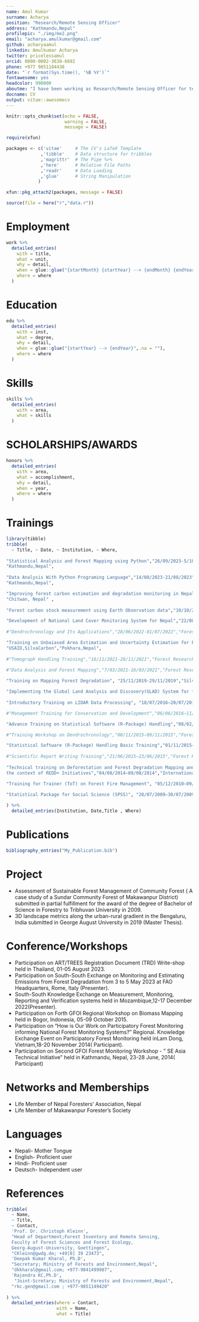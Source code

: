 ```yaml
---
name: Amul Kumar
surname: Acharya
position: "Research/Remote Sensing Officer"
address: "Kathmandu,Nepal"
profilepic: "./img/me2.png"
email: "acharya.amulkumar@gmail.com"
github: acharyaamul
linkedin: Amulkumar Acharya
twitter: pricelessamul
orcid: 0000-0002-3638-6692
phone: +977 9851184438
date: "`r format(Sys.time(), '%B %Y')`"
fontawesome: yes
headcolor: 990000
aboutme: "I have been working as Research/Remote Sensing Officer for ten years at Forest Reserch and Training Centre, Nepal. I have a deep driven passion for application of Remote sensing and GIS techniques in Forestry sector."
docname: CV
output: vitae::awesomecv
---
```


```r
knitr::opts_chunk$set(echo = FALSE,
                      warning = FALSE,
                      message = FALSE)

require(xfun)

packages <- c('vitae'     # The CV's LaTeX Template
             ,'tibble'    # Data structure for tribbles
             ,'magrittr'  # The Pipe %>%
             ,'here'      # Relative File Paths
             ,'readr'     # Data Loading
             ,'glue'      # String Manipulation
            )

xfun::pkg_attach2(packages, message = FALSE)

source(file = here("r","data.r"))

```

# Employment

```r

work %>%
  detailed_entries(
    with = title,
    what = unit,
    why = detail,
    when = glue::glue("{startMonth} {startYear} --> {endMonth} {endYear}",.na = ""),
    where = where
  )

```

# Education

```r

edu %>%
  detailed_entries(
    with = inst,
    what = degree,
    why = detail,
    when = glue::glue("{startYear} --> {endYear}",.na = ""),
    where = where
  )

```

# Skills

```r

skills %>%
  detailed_entries(
    with = area,
    what = skills
  )

```

# SCHOLARSHIPS/AWARDS

```r

honors %>%
  detailed_entries(
    with = area,
    what = accomplishment,
    why = detail,
    when = year,
    where = where
  )

```


# Trainings

```r
library(tibble)
tribble(
  ~ Title, ~ Date, ~ Institution, ~ Where,
  
"Statistical Analysis and Forest Mapping using Python","26/09/2023-5/10/2023","Forest Research and Training Centre",
"Kathmandu,Nepal", 
  
"Data Analysis With Python Programing Language","14/08/2023-21/08/2023","Forest Research and Training Centre",
"Kathmandu,Nepal",

"Improving forest carbon estimation and degradation monitoring in Nepal","23/07/2022-27/07/2022","USAID,NASA,ICIMOD",
"Chitwan, Nepal" ,
 
"Forest carbon stock measurement using Earth Observation data","10/10/2022-11/11/2022","USAID,NASA,ICIMOD","Kathmandu, Nepal",

"Development of National Land Cover Monitoring System for Nepal","22/08/2022-26/08/2022","USAID,NASA,ICIMOD","Lalitpur, Nepal",
  
#"Dendrochronology and Its Applications","28/06/2022-01/07/2022","Forest Research and Training Centre","Kathmandu,Nepal",  

"Training on Unbaiased Area Estimation and Uncertainty Estimation for Forest Degradation in Nepal","23/05/2022-27/05/22",
"USAID,SilvaCarbon","Pokhara,Nepal",
  
#"Tomograph Handling Training","16/11/2021-28/11/2021","Forest Research and Training Centre","Kathmandu,Nepal",  

#"Data Analysis and Forest Mapping","7/03/2021-16/03/2021","Forest Research and Training Centre","Kathmandu,Nepal",
  
"Training on Mapping Forest Degradation", "25/11/2019-29/11/2019","SilvaCarbon,ICIMOD","Chitawan,Nepal",

"Implementing the Global Land Analysis and Discovery(GLAD) System for forest cover change mapping","24/04/2017-28/04/2017","USAID,SilvaCarbon Global Land Analysis & Discovery","Kathmandu, Nepal",
  
"Introductory Training on LIDAR Data Processing", "18/07/2016–20/07/2016","USAID and US Forest Service-SilvaCarbon","Kathmandu, Nepal",

#"Management Training for Conservation and Development","06/06/2016–11/07/2016","Central Forests Training and Extension Center","Kathmandu, Nepal",

"Advance Training on Statistical Software (R-Package) Handling","08/02/2016–12/02/2016","Forest Research and Training Centre(Formerly Department of Forest Research and Survey)", "Kathmandu, Nepal", 

#"Training Workshop on Dendrochronology","08/11/2015–09/11/2015","Forest Research and Training Centre(Formerly Department of Forest Research and Survey)", "Kathmandu, Nepal",

"Statistical Software (R-Package) Handling Basic Training","01/11/2015–05/11/2015","Forest Research and Training Centre(Formerly Department of Forest Research and Survey)", "Kathmandu, Nepal",
  
#"Scientific Report Writing Training","21/06/2015–23/06/2015","Forest Research and Training Centre(Formerly Department of Forest Research and Survey)", "Kathmandu, Nepal",  
  
"Technical training on Deforestation and Forest Degradation Mapping and Monitoring using Multi-scale Geospatial methods in
the context of REDD+ Initiatives","04/08/2014–08/08/2014","International Centre for Integrated Mountain Development (ICIMOD)","Lalitpur,Nepal",

"Training for Trainer (ToT) on Forest Fire Management", "05/12/2010–09/12/2010", "Ministry of Forests and Soil conservation and U.S. Department of State and U.S. Forest Service.", "Hetauda, Nepal",

"Statistical Package for Social Science (SPSS)", "28/07/2009–30/07/2009", "Memorial Centre of Excellence (MemCoE)", "Institute of Forestry,Hetauda (Nepal)"
 
) %>%
  detailed_entries(Institution, Date,Title , Where)
```

# Publications

```r
bibliography_entries("My_Publication.bib")

```


# Project
- Assessment of Sustainable Forest Management of Community Forest ( A case study of a Sundar Community Forest of Makawanpur District)         submitted in partial fulfillment for the award of the degree of Bachelor of Science in Forestry to Tribhuvan University in 2009.
- 3D landscape metrics along the urban-rural gradient in the Bengaluru, India submitted in George August University in 2019 (Master          Thesis).

# Conference/Workshops

- Participation on ART/TREES Registration Document (TRD) Write-shop held in Thailand, 01-05 August 2023.
- Participation on South-South Exchange on Monitoring and Estimating Emissions from Forest Degradation from 3 to 5 May 2023 at FAO Headquarters, Rome, Italy (Presenter).
- South-South Knowledge Exchange on Measurement, Monitoring, Reporting and Verification systems held in Mozambique,12-17 December 2022(Presenter).
- Participation on Forth GFOI Regional Workshop on Biomass Mapping held in Bogor, Indonesia, 05-09 October 2015.
- Participation on "How is Our Work on Participatory Forest Monitoring informing National Forest Monitoring Systems?" Regional.
  Knowledge Exchange Event on Participatory Forest Monitoring held inLam Dong, Vietnam,18-20 November 2014( Participant).
- Participation on Second GFOI Forest Monitoring Workshop - " SE Asia Technical Initiative" held in Kathmandu, Nepal, 23-28 June, 2014(      Participant)

# Networks and Memberships

- Life Member of Nepal Foresters' Association, Nepal
- Life Member of Makawanpur Forester's Society

# Languages

- Nepali- Mother Tongue 
- English- Proficient user
- Hindi- Proficient user
- Deutsch- Independent user

# References

```r
tribble(
  ~ Name,
  ~ Title,
  ~ Contact,
  'Prof. Dr. Christoph Kleinn',
  "Head of Department;Forest Inventory and Remote Sensing, 
  Faculty of Forest Sciences and Forest Ecology,
  Georg-August-University, Goettingen",
  "CKleinn@gwdg.de; +49[0] 39 23473",
  'Deepak Kumar Kharal, Ph.D',
  "Secretary; Ministry of Forests and Environment,Nepal",
  "dkkharal@gmail.com; +977-9841499987",
  'Rajendra KC,Ph.D',
   "Joint-Scretary; Ministry of Forests and Environment,Nepal",
  "rkc.gen@gmail.com ; +977-9851149420"
  
) %>%
  detailed_entries(where = Contact,
                   with = Name,
                   what = Title) 
```



